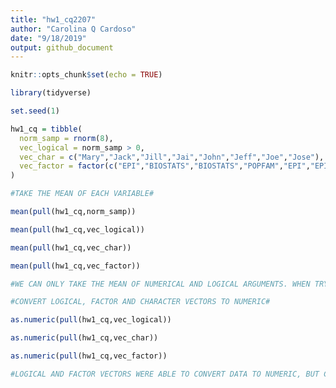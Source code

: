 ```yaml
---
title: "hw1_cq2207"
author: "Carolina Q Cardoso"
date: "9/18/2019"
output: github_document
---
```


```r
knitr::opts_chunk$set(echo = TRUE)
```

```r
library(tidyverse)

set.seed(1)

hw1_cq = tibble(
  norm_samp = rnorm(8),
  vec_logical = norm_samp > 0,
  vec_char = c("Mary","Jack","Jill","Jai","John","Jeff","Joe","Jose"),
  vec_factor = factor(c("EPI","BIOSTATS","BIOSTATS","POPFAM","EPI","EPI","POPFAM","EPI"))
)

#TAKE THE MEAN OF EACH VARIABLE#

mean(pull(hw1_cq,norm_samp))

mean(pull(hw1_cq,vec_logical))

mean(pull(hw1_cq,vec_char))

mean(pull(hw1_cq,vec_factor))

#WE CAN ONLY TAKE THE MEAN OF NUMERICAL AND LOGICAL ARGUMENTS. WHEN TRYING TO TAKE THE MEAN FOR THE CHARACTER AND FACTOR ARGUMENTS IT WAS NOT POSSIBLE.#

```
```r

#CONVERT LOGICAL, FACTOR AND CHARACTER VECTORS TO NUMERIC#

as.numeric(pull(hw1_cq,vec_logical))

as.numeric(pull(hw1_cq,vec_char))

as.numeric(pull(hw1_cq,vec_factor))

#LOGICAL AND FACTOR VECTORS WERE ABLE TO CONVERT DATA TO NUMERIC, BUT CHARACTER VECTOR INTRODUCES A VECTOR OF NA VALUES OF THE SAME LENGHT, THAT IS, IT IS NOT ABLE TO PROPERLY CONVERT THE CHARACTER VECTOR TO NUMERIC#

```

